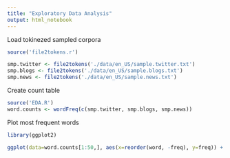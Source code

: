 ```yaml
---
title: "Exploratory Data Analysis"
output: html_notebook
---
```


Load tokinezed sampled corpora
```r
source('file2tokens.r')

smp.twitter <- file2tokens('./data/en_US/sample.twitter.txt')
smp.blogs <- file2tokens('./data/en_US/sample.blogs.txt')
smp.news <- file2tokens('./data/en_US/sample.news.txt')
```

Create count table
```r
source('EDA.R')
word.counts <- wordFreq(c(smp.twitter, smp.blogs, smp.news))
```

Plot most frequent words
```r
library(ggplot2)

ggplot(data=word.counts[1:50,], aes(x=reorder(word, -freq), y=freq)) + geom_bar(stat = 'identity') + theme(axis.text.x = element_text(angle = 90, vjust = 0.5, hjust=1)) + xlab('word')
```



